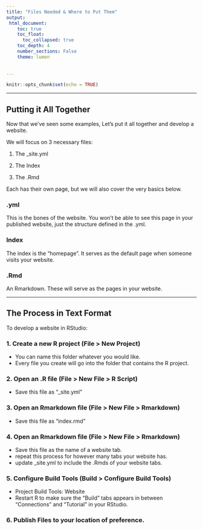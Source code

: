 ---
title: "Files Needed & Where to Put Them"
output:
 html_document:
    toc: true
    toc_float:
      toc_collapsed: true
    toc_depth: 4
    number_sections: False
    theme: lumen
  
    
---

```{r setup, include=FALSE}
knitr::opts_chunk$set(echo = TRUE)
```

---

## Putting it All Together

Now that we've seen some examples, Let's put it all together and develop a website. 

We will focus on 3 necessary files:

1. The _site.yml

2. The Index

3. The .Rmd

Each has their own page, but we will also cover the very basics below.


### .yml

This is the bones of the website. You won't be able to see this page in your published website, just the structure defined in the .yml.

### Index

The index is the "homepage". It serves as the default page when someone visits your website.

### .Rmd

An Rmarkdown. These will serve as the pages in your website. 

---

## The Process in **Text** Format

To develop a website in RStudio:

### 1. Create a new R project (File > New Project)
  - You can name this folder whatever you would like. 
  - Every file you create will go into the folder that contains the R project.

### 2. Open an .R file (File > New File > R Script)
  - Save this file as "_site.yml" 

### 3. Open an Rmarkdown file (File > New File > Rmarkdown)
  - Save this file as "index.rmd"
  
### 4. Open an Rmarkdown file (File > New File > Rmarkdown)
  - Save this file as the name of a website tab.
  - repeat this process for however many tabs your website has.
  - update _site.yml to include the .Rmds of your website tabs.
  
### 5. Configure Build Tools (Build > Configure Build Tools)
  - Project Build Tools: Website
  - Restart R to make sure the "Build" tabs appears in between "Connections" and "Tutorial" in your RStudio. 
  
### 6. Publish Files to your location of preference. 
